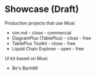 
<Meta title="Showcase" />

# Showcase (Draft)

Production projects that use Moai:
- vim.md - close - commercial
- DiagramPlus (TablePlus) - close - free
- TablePlus Toolkit - close - free
- Liquid Chain Explorer - open - free

UI kit based on Moai:
- Be's BanhMi
